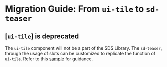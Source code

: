 
<Meta title="Docs/Migration/ui-tile" />

# Migration Guide: From `ui-tile` to `sd-teaser`

## [`ui-tile`] is deprecated

The `ui-tile` component will not be a part of the SDS Library. The `sd-teaser`, through the usage of slots can be customized to replicate the function of `ui-tile`. Refer to this [sample](https://solid-design-system.fe.union-investment.de/x.x.x/storybook/?path=/story/components-sd-teaser--samples-center-teaser-with-icon) for guidance.
